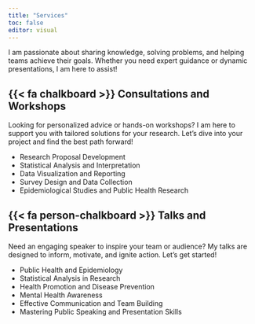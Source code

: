 ```yaml
---
title: "Services"
toc: false
editor: visual
---
```


I am passionate about sharing knowledge, solving problems, and helping teams achieve their goals. Whether you need expert guidance or dynamic presentations, I am here to assist!

## {{< fa chalkboard >}} Consultations and Workshops

Looking for personalized advice or hands-on workshops? I am here to support you with tailored solutions for your research. Let’s dive into your project and find the best path forward!

- Research Proposal Development
- Statistical Analysis and Interpretation
- Data Visualization and Reporting
- Survey Design and Data Collection
- Epidemiological Studies and Public Health Research

## {{< fa person-chalkboard >}} Talks and Presentations

Need an engaging speaker to inspire your team or audience? My talks are designed to inform, motivate, and ignite action. Let’s get started!

- Public Health and Epidemiology
- Statistical Analysis in Research
- Health Promotion and Disease Prevention
- Mental Health Awareness
- Effective Communication and Team Building
- Mastering Public Speaking and Presentation Skills
